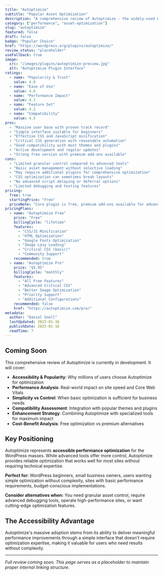 ```yaml
---
title: "Autoptimize"
subtitle: "Popular Asset Optimization"
description: "A comprehensive review of Autoptimize - the widely-used WordPress optimization plugin offering CSS/JS minification, critical CSS, and asset optimization with a focus on simplicity and effectiveness."
category: ["performance", "asset-optimization"]
slug: "autoptimize"
featured: false
draft: false
badge: "Popular Choice"
href: "https://wordpress.org/plugins/autoptimize/"
review_status: "placeholder"
useFallback: true
image:
  src: "/images/plugins/autoptimize-preview.jpg"
  alt: "Autoptimize Plugin Interface"
ratings:
  - name: "Popularity & Trust"
    value: 4.8
  - name: "Ease of Use"
    value: 4.6
  - name: "Performance Impact"
    value: 4.3
  - name: "Feature Set"
    value: 4.2
  - name: "Compatibility"
    value: 4.5
pros:
  - "Massive user base with proven track record"
  - "Simple interface suitable for beginners"
  - "Effective CSS and JavaScript minification"
  - "Critical CSS generation with reasonable automation"
  - "Good compatibility with most themes and plugins"
  - "Active development and regular updates"
  - "Strong free version with premium add-ons available"
cons:
  - "Limited granular control compared to advanced tools"
  - "Basic asset management without selective loading"
  - "May require additional plugins for comprehensive optimization"
  - "CSS optimization can sometimes break layouts"
  - "No advanced script delaying or deferral options"
  - "Limited debugging and testing features"
pricing:
  free: true
  startingPrice: "Free"
  priceNote: "Core plugin is free, premium add-ons available for advanced features"
pricingPlans:
  - name: "Autoptimize Free"
    price: "Free"
    billingCycle: "lifetime"
    features:
      - "CSS/JS Minification"
      - "HTML Optimization"
      - "Google Fonts Optimization"
      - "Image Lazy Loading"
      - "Critical CSS (basic)"
      - "Community Support"
    recommended: true
  - name: "Autoptimize Pro"
    price: "$5.95"
    billingCycle: "monthly"
    features:
      - "All Free Features"
      - "Advanced Critical CSS"
      - "Better Image Optimization"
      - "Priority Support"
      - "Additional Configurations"
    recommended: false
    href: "https://autoptimize.com/pro/"
metadata:
  author: "Daniel Snell"
  lastUpdated: 2025-01-16
  publishDate: 2025-01-16
  readTime: 7
---
```


## Coming Soon

This comprehensive review of Autoptimize is currently in development. It will cover:

- **Accessibility & Popularity**: Why millions of users choose Autoptimize for optimization
- **Performance Analysis**: Real-world impact on site speed and Core Web Vitals
- **Simplicity vs Control**: When basic optimization is sufficient for business needs
- **Compatibility Assessment**: Integration with popular themes and plugins
- **Enhancement Strategy**: Combining Autoptimize with specialized tools for maximum impact
- **Cost-Benefit Analysis**: Free optimization vs premium alternatives

## Key Positioning

Autoptimize represents **accessible performance optimization** for the WordPress masses. While advanced tools offer more control, Autoptimize provides reliable optimization that works well for most sites without requiring technical expertise.

**Perfect for:** WordPress beginners, small business owners, users wanting simple optimization without complexity, sites with basic performance requirements, budget-conscious implementations.

**Consider alternatives when:** You need granular asset control, require advanced debugging tools, operate high-performance sites, or want cutting-edge optimization features.

## The Accessibility Advantage

Autoptimize's massive adoption stems from its ability to deliver meaningful performance improvements through a simple interface that doesn't require optimization expertise, making it valuable for users who need results without complexity.

---

*Full review coming soon. This page serves as a placeholder to maintain proper internal linking structure.*